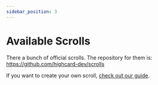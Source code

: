 ```yaml
---
sidebar_position: 3
---
```



# Available Scrolls

There a bunch of official scrolls.
The repository for them is: https://github.com/highcard-dev/scrolls

If you want to create your own scroll, [check out our guide](/cli/scroll).

<DruidScrollList />
